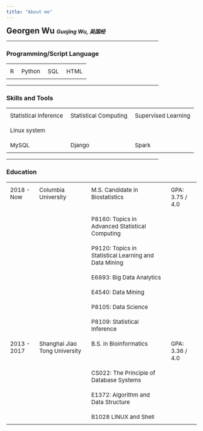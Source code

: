 ```yaml
---
title: "About me"
---
```


<style>
th {
  text-align: left;
}

th, td {
  padding: 10px;
  font-size: 15px;
}

td {
  vertical-align: top;
  height: 30px;
}

tr:hover {background-color: #f5f5f5;}
</style>

<h2 style="display: inline"><b>Georgen Wu </b></h2> <h5 style="display: inline">Guojing Wu, 吴国经</h5>

<!--table for term-->
<hr align="left" width="80%"/>
<h3>Programming/Script Language</h3>

<table>
<tr>
  <td>R</td>
  <td>Python</td>
  <td>SQL</td>
  <td>HTML</td>
</tr>
</table>

<!--table for term-->
<hr align="left" width="80%"/>
<h3>Skills and Tools</h3>

<table>
<tr>
  <td>Statistical Inference</td>
  <td>Statistical Computing</td>
  <td>Supervised Learning</td>
</tr>
<tr>
  <td>Linux system</td>
</tr>
<tr>
  <td>MySQL</td>
  <td>Django</td>
  <td>Spark</td>
</tr>
</table>

<!--table for term-->
<hr align="left" width="80%"/>
<h3>Education</h3>
<table>
<tr>
  <td>2018 - Now</td>
  <td>Columbia University</td>
  <td>M.S. Candidate in Biostatistics</td>
  <td>GPA: 3.75 / 4.0</td>
</tr>
<tr>
  <td></td>
  <td></td>
  <td>P8160: Topics in Advanced Statistical Computing</td>
  <td></td>
</tr>
<tr>
  <td></td>
  <td></td>
  <td>P9120: Topics in Statistical Learning and Data Mining</td>
  <td></td>
</tr>
<tr>
  <td></td>
  <td></td>
  <td>E6893: Big Data Analytics</td>
  <td></td>
</tr>
<tr>
  <td></td>
  <td></td>
  <td>E4540: Data Mining</td>
  <td></td>
</tr>
<tr>
  <td></td>
  <td></td>
  <td>P8105: Data Science</td>
  <td></td>
</tr>
<tr>
  <td></td>
  <td></td>
  <td>P8109: Statistical Inference</td>
  <td></td>
</tr>
<tr>
  <td>2013 - 2017</td>
  <td>Shanghai Jiao Tong University</td>
  <td>B.S. in Bioinformatics</td>
  <td>GPA: 3.36 / 4.0</td>
</tr>
<tr>
  <td></td>
  <td></td>
  <td>CS022: The Principle of Database Systems</td>
  <td></td>
</tr>
<tr>
  <td></td>
  <td></td>
  <td>E1372: Algorithm and Data Structure</td>
  <td></td>
</tr>
<tr>
  <td></td>
  <td></td>
  <td>B1028 LINUX and Shell</td>
  <td></td>
</tr>
</table>